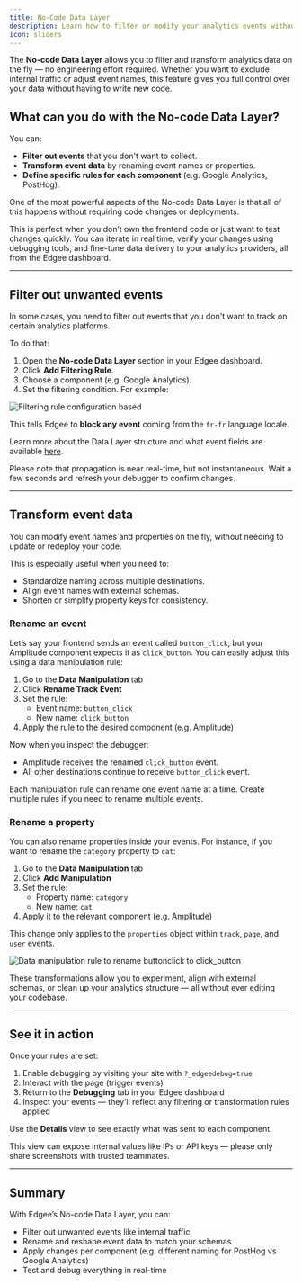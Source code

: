 ```yaml
---
title: No-Code Data Layer
description: Learn how to filter or modify your analytics events without touching code.
icon: sliders
---
```


<EdgeeSdk />

The **No-code Data Layer** allows you to filter and transform analytics data on the fly — no engineering effort required. Whether you want to exclude internal traffic or adjust event names, this feature gives you full control over your data without having to write new code.

## What can you do with the No-code Data Layer?

You can:

- **Filter out events** that you don't want to collect.
- **Transform event data** by renaming event names or properties.
- **Define specific rules for each component** (e.g. Google Analytics, PostHog).

One of the most powerful aspects of the No-code Data Layer is that all of this happens without requiring code changes or deployments.

This is perfect when you don’t own the frontend code or just want to test changes quickly.
You can iterate in real time, verify your changes using debugging tools, and fine-tune data delivery to your analytics providers, all from the Edgee dashboard.


---
## Filter out unwanted events

In some cases, you need to filter out events that you don't want to track on certain analytics platforms.

To do that:

1. Open the **No-code Data Layer** section in your Edgee dashboard.
2. Click **Add Filtering Rule**.
3. Choose a component (e.g. Google Analytics).
4. Set the filtering condition. For example:


<Frame caption="Example of setting up a locale-based filtering rule">
  <img src="/images/setup-filtering-rules.png" alt="Filtering rule configuration based" />
</Frame>


This tells Edgee to **block any event** coming from the `fr-fr` language locale.

Learn more about the Data Layer structure and what event fields are available [here](/services/data-collection/data-layer#structure-of-a-data-layer-object).


<Note>
Please note that propagation is near real-time, but not instantaneous. Wait a few seconds and refresh your debugger to confirm changes.
</Note>

---

## Transform event data

You can modify event names and properties on the fly, without needing to update or redeploy your code.

This is especially useful when you need to:

- Standardize naming across multiple destinations.
- Align event names with external schemas.
- Shorten or simplify property keys for consistency.

### Rename an event

Let’s say your frontend sends an event called `button_click`, but your Amplitude component expects it as `click_button`. You can easily adjust this using a data manipulation rule:

1. Go to the **Data Manipulation** tab
2. Click **Rename Track Event**
3. Set the rule:
   - Event name: `button_click`
   - New name: `click_button`
4. Apply the rule to the desired component (e.g. Amplitude)

Now when you inspect the debugger:

- Amplitude receives the renamed `click_button` event.
- All other destinations continue to receive `button_click` event.

<Note>
Each manipulation rule can rename one event name at a time. Create multiple rules if you need to rename multiple events.
</Note>


### Rename a property

You can also rename properties inside your events. For instance, if you want to rename the `category` property to `cat`:

1. Go to the **Data Manipulation** tab
2. Click **Add Manipulation**
3. Set the rule:
   - Property name: `category`
   - New name: `cat`
4. Apply it to the relevant component (e.g. Amplitude)

This change only applies to the `properties` object within `track`, `page`, and `user` events.

<Frame caption="Example of a data manipulation rule to rename an event and its properties.">
  <img src="/images/setup-data-manipulation.png" alt="Data manipulation rule to rename buttonclick to click_button" />
</Frame>

These transformations allow you to experiment, align with external schemas, or clean up your analytics structure — all without ever editing your codebase.

---

## See it in action

Once your rules are set:

1. Enable debugging by visiting your site with `?_edgeedebug=true`
2. Interact with the page (trigger events)
3. Return to the **Debugging** tab in your Edgee dashboard
4. Inspect your events — they’ll reflect any filtering or transformation rules applied

Use the **Details** view to see exactly what was sent to each component.

<Note>
This view can expose internal values like IPs or API keys — please only share screenshots with trusted teammates.
</Note>

---

## Summary

With Edgee’s No-code Data Layer, you can:

- Filter out unwanted events like internal traffic
- Rename and reshape event data to match your schemas
- Apply changes per component (e.g. different naming for PostHog vs Google Analytics)
- Test and debug everything in real-time
